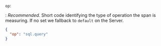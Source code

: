 `op`:

: _Recommended_. Short code identifying the type of operation the span is measuring.
If no set we fallback to `default` on the Server.

  ```json
  {
    "op": "sql.query"
  }
  ```